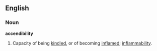 ==English==

===Noun===
'''accendibility'''

#Capacity of being [[kindle]]d, or of becoming [[inflame]]d; [[inflammability]].